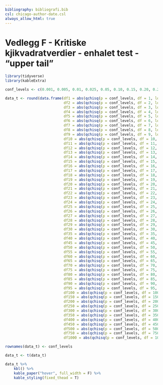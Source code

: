 ```yaml
---
bibliography: bibliografi.bib  
csl: chicago-author-date.csl
always_allow_html: true
---
```


# Vedlegg F - Kritiske kjikvadratverdier - enhalet test - "upper tail" {.unnumbered}

```r
library(tidyverse)
library(kableExtra)

conf_levels <- c(0.001, 0.005, 0.01, 0.025, 0.05, 0.10, 0.15, 0.20, 0.25)  

data_t <- round(data.frame(df1 = abs(qchisq(p = conf_levels, df = 1, lower.tail=FALSE)),  
                           df2 = abs(qchisq(p = conf_levels, df = 2, lower.tail=FALSE)),
                           df3 = abs(qchisq(p = conf_levels, df = 3, lower.tail=FALSE)),
                           df4 = abs(qchisq(p = conf_levels, df = 4, lower.tail=FALSE)),
                           df5 = abs(qchisq(p = conf_levels, df = 5, lower.tail=FALSE)),
                           df6 = abs(qchisq(p = conf_levels, df = 6, lower.tail=FALSE)),
                           df7 = abs(qchisq(p = conf_levels, df = 7, lower.tail=FALSE)),
                           df8 = abs(qchisq(p = conf_levels, df = 8, lower.tail=FALSE)),
                           df9 = abs(qchisq(p = conf_levels, df = 9, lower.tail=FALSE)),
                           df10 = abs(qchisq(p = conf_levels, df = 10, lower.tail=FALSE)),
                           df11 = abs(qchisq(p = conf_levels, df = 11, lower.tail=FALSE)),
                           df12 = abs(qchisq(p = conf_levels, df = 12, lower.tail=FALSE)),
                           df13 = abs(qchisq(p = conf_levels, df = 13, lower.tail=FALSE)),
                           df14 = abs(qchisq(p = conf_levels, df = 14, lower.tail=FALSE)),
                           df15 = abs(qchisq(p = conf_levels, df = 15, lower.tail=FALSE)),
                           df16 = abs(qchisq(p = conf_levels, df = 16, lower.tail=FALSE)),
                           df17 = abs(qchisq(p = conf_levels, df = 17, lower.tail=FALSE)),
                           df18 = abs(qchisq(p = conf_levels, df = 18, lower.tail=FALSE)),
                           df19 = abs(qchisq(p = conf_levels, df = 19, lower.tail=FALSE)),
                           df20 = abs(qchisq(p = conf_levels, df = 20, lower.tail=FALSE)),
                           df21 = abs(qchisq(p = conf_levels, df = 21, lower.tail=FALSE)),
                           df22 = abs(qchisq(p = conf_levels, df = 22, lower.tail=FALSE)),
                           df23 = abs(qchisq(p = conf_levels, df = 23, lower.tail=FALSE)),
                           df24 = abs(qchisq(p = conf_levels, df = 24, lower.tail=FALSE)),
                           df25 = abs(qchisq(p = conf_levels, df = 25, lower.tail=FALSE)),
                           df26 = abs(qchisq(p = conf_levels, df = 26, lower.tail=FALSE)),
                           df27 = abs(qchisq(p = conf_levels, df = 27, lower.tail=FALSE)),
                           df28 = abs(qchisq(p = conf_levels, df = 28, lower.tail=FALSE)),
                           df29 = abs(qchisq(p = conf_levels, df = 29, lower.tail=FALSE)),
                           df30 = abs(qchisq(p = conf_levels, df = 30, lower.tail=FALSE)),
                           df35 = abs(qchisq(p = conf_levels, df = 35, lower.tail=FALSE)),
                           df40 = abs(qchisq(p = conf_levels, df = 40, lower.tail=FALSE)),
                           df45 = abs(qchisq(p = conf_levels, df = 45, lower.tail=FALSE)),
                           df50 = abs(qchisq(p = conf_levels, df = 50, lower.tail=FALSE)),
                           df55 = abs(qchisq(p = conf_levels, df = 55, lower.tail=FALSE)),
                           df60 = abs(qchisq(p = conf_levels, df = 60, lower.tail=FALSE)),
                           df65 = abs(qchisq(p = conf_levels, df = 65, lower.tail=FALSE)),
                           df70 = abs(qchisq(p = conf_levels, df = 70, lower.tail=FALSE)),
                           df75 = abs(qchisq(p = conf_levels, df = 75, lower.tail=FALSE)),
                           df80 = abs(qchisq(p = conf_levels, df = 80, lower.tail=FALSE)),
                           df85 = abs(qchisq(p = conf_levels, df = 85, lower.tail=FALSE)),
                           df90 = abs(qchisq(p = conf_levels, df = 90, lower.tail=FALSE)),
                           df95 = abs(qchisq(p = conf_levels, df = 95, lower.tail=FALSE)),
                           df100 = abs(qchisq(p = conf_levels, df = 100, lower.tail=FALSE)),
                           df150 = abs(qchisq(p = conf_levels, df = 150, lower.tail=FALSE)),
                           df200 = abs(qchisq(p = conf_levels, df = 200, lower.tail=FALSE)),
                           df250 = abs(qchisq(p = conf_levels, df = 250, lower.tail=FALSE)),
                           df300 = abs(qchisq(p = conf_levels, df = 300, lower.tail=FALSE)),
                           df350 = abs(qchisq(p = conf_levels, df = 350, lower.tail=FALSE)),
                           df400 = abs(qchisq(p = conf_levels, df = 400, lower.tail=FALSE)),
                           df450 = abs(qchisq(p = conf_levels, df = 450, lower.tail=FALSE)),
                           df500 = abs(qchisq(p = conf_levels, df = 500, lower.tail=FALSE)),
                           df750 = abs(qchisq(p = conf_levels, df = 750, lower.tail=FALSE)),
                           df1000 = abs(qchisq(p = conf_levels, df = 1000, lower.tail=FALSE))), 3)

rownames(data_t) <- conf_levels

data_t <- t(data_t)

data_t %>%
    kbl() %>%
    kable_paper("hover", full_width = F) %>%
    kable_styling(fixed_thead = T)
```
